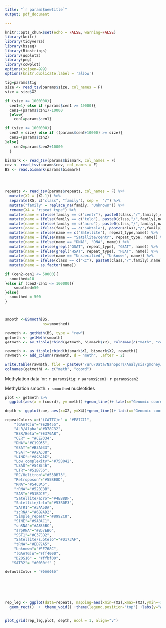 ```yaml
---
title: "`r params$newtitle`"
output: pdf_document

---
```

```r
knitr::opts_chunk$set(echo = FALSE, warning=FALSE)
library(knitr)
library(tidyverse)
library(bsseq)
library(Biostrings)
library(ggplot2)
library(png)
library(cowplot)
options(scipen=999)
options(knitr.duplicate.label = 'allow')
```



```r
tig=params$tig
size <- read_tsv(params$size, col_names = F)
size = size$X2

if (size <= 1000000){
  cen1=1} else if (params$cen1 >= 10000){
  cen1=(params$cen1)-10000
  }else{
    cen1=params$cen1}

if (size <= 1000000){
  cen2 = size} else if ((params$cen2+10000) >= size){
  cen2=(params$cen2)
}else{
    cen2=params$cen2+10000
  }

bismark <- read_tsv(params$bismark, col_names = F)
cov <- read_tsv(params$cov, col_names = F)
BS <- read.bismark(params$bismark)




repeats <- read_tsv(params$repeats, col_names = F) %>%
  mutate(X2 = (X2-1)) %>%
  separate(X5, c("class", "family"), sep =  "/") %>%
  mutate("family" = replace_na(family, "Unknown")) %>%
  rename(X4 = "repeat_type") %>%
  mutate(name = ifelse(family == c("centr"), paste0(class,"/",family),class)) %>%
  mutate(name = ifelse(family == c("telo"), paste0(class,"/",family),name)) %>%
  mutate(name = ifelse(family == c("acro"), paste0(class,"/",family),name)) %>%
  mutate(name = ifelse(family == c("subtelo"), paste0(class,"/",family),name)) %>%
  mutate(name = ifelse(name == c("Satellite"), repeat_type,name)) %>%
  mutate(name = ifelse(name == "Satellite/centr", repeat_type, name)) %>%
  mutate(name = ifelse(name == "DNA?", "DNA", name)) %>%
  mutate(name = ifelse(grepl("GSAT", repeat_type), "GSAT", name)) %>%
  mutate(name = ifelse(grepl("HSAT", repeat_type), "HSAT", name)) %>%
  mutate(name = ifelse(name == "Unspecified", "Unknown", name)) %>%
  mutate(name = ifelse(class == c("RC"), paste0(class,"/",family),name)) %>%
  mutate(name = as.factor(name))

```

```r

if (cen2-cen1 <= 50000){
  smoothed=10
}else if (cen2-cen1 <= 100000){
    smoothed=50
}else{
  smoothed = 500
}



smooth <-BSmooth(BS, 
                 ns=smoothed)

rawmeth <- getMeth(BS, type = "raw")
getmeth <- getMeth(smooth)
getmeth <- as_tibble(cbind(getmeth, bismark$X2), colnames(c("meth", "coords")))

rawmeth <- as_tibble(cbind(bismark$X1, bismark$X2, rawmeth))
rawmeth <- add_column(rawmeth, d = "meth", .after = 2)

write.table(rawmeth, file = paste0("/uru/Data/Nanopore/Analysis/gmoney/chm13/censat/phase_2/wig/",tig, ".wig"), col.names = F, row.names = F, quote = F, sep = "\t")
colnames(getmeth) <- c("meth", "coord")
```



Methylation data for:  `r params$tig`:
`r params$cen1`-
`r params$cen2`

Methylation smooth: `r smoothed` nucleotides
```r
plot <- getmeth %>% 
  ggplot(aes(x = (coord), y= meth)) +geom_line()+ labs(x="Genomic coordinates (Mb)", y="Methylation")+theme_bw(base_size = 25)+xlim(cen1,cen2)

```


```r
depth <- ggplot(cov, aes(x=X2, y=X4))+geom_line()+ labs(x="Genomic coordinates (Mb)", y="read depth")+theme_bw(base_size = 25)+xlim(cen1,cen2)

```

```r



    
repeatColors =c("(CATTC)n" = "#E87C71",
    "(GAATC)n"="#E28455",
    "ALR/Alpha"="#D78C32",
    "BSR/Beta"="#E370AB",
    "CER" = "#CE9334",
    "DNA"="#C19935",
    "GSAT"="#B3A033",
    "HSAT"="#A2A638",
    "LINE"="#8CAC3E",
    "Low_complexity"="#75B042",
    "LSAU"="#54B346",
    "LTR"="#51B756",
    "RC/Helitron"="#53BB73",
    "Retroposon"="#55BE8D",
    "RNA"="#54C0A5",
    "rRNA"="#52BEBB",
    "SAR"="#51BDCE",
    "Satellite/acro"="#4EB8DF",
    "Satellite/telo"="#53B0E3",
    "SATR1"="#5AA5DA",
    "scRNA"="#6B9AD2",
    "Simple_repeat"="#8992C8",
    "SINE"="#9A8AC1",
    "snRNA"="#A885BC",
    "srpRNA"="#B67EB6",
    "SST1"="#C378B2",
    "Satellite/subtelo"="#D173AF",
    "tRNA"="#ED72A5",
    "Unknown"="#EF768C", 
    "(GAATG)n"="#ff4000",
    "D20S16" = "#ffbf00", 
   "SATR2"= "#0080ff" )

defaultColor = "#000080"


    



rep_leg <- ggplot(data=repeats, mapping=aes(xmin=(X2),xmax=(X3),ymin=-1,ymax=1, fill = name))+
  geom_rect()  +  theme_void() +theme(legend.position="top") +labs(y="Axis")+xlim(cen1,cen2) +labs(y="Axis") + scale_fill_manual(values = repeatColors, drop = FALSE)+theme(legend.text=element_text(size=rel(1.5)))+theme(legend.title=element_blank())


plot_grid(rep_leg,plot, depth, ncol = 1, align="v")

```





